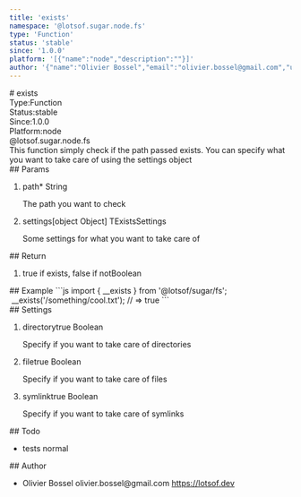 ```yaml
---
title: 'exists'
namespace: '@lotsof.sugar.node.fs'
type: 'Function'
status: 'stable'
since: '1.0.0'
platform: '[{"name":"node","description":""}]'
author: '{"name":"Olivier Bossel","email":"olivier.bossel@gmail.com","url":"https://lotsof.dev"}'
---
```

<div class="docmap-mdx">
# exists
<div class="_metas">
<div class="_type"><span class="_type-label">Type:</span><span class="_type-value">Function</span></div>
<div class="_status"><span class="_status-label">Status:</span><span class="_status-value -stable">stable</span></div>
<div class="_since"><span class="_since-label">Since:</span><span class="_since-value">1.0.0</span></div>
<div class="_platform"><span class="_platform-label">Platform:</span><span class="_platform-value -node">node</span></div>
</div>
<div class="_namespace">@lotsof.sugar.node.fs</div>
<div class="_description">
This function simply check if the path passed exists.
You can specify what you want to take care of using the settings object
</div>
<div class="_params">
## Params
<ol class="_list">
<li class="_item">
<span class="_name">path<span class="_required">*</span></span><span class="_default"></span> <span class="_type">String</span>
<p class="_description">The path you want to check</p>
</li>
<li class="_item">
<span class="_name">settings</span><span class="_default">&lsqb;object Object&rsqb;</span> <span class="_type">TExistsSettings</span>
<p class="_description">Some settings for what you want to take care of</p>
</li>
</ol>
</div>
<div class="_return">
## Return
<ol class="_list">
<li class="_item">
<span class="_description">true if exists, false if not</span><span class="_default"></span><span class="_type">Boolean</span>
</li>
</ol>
</div>
<div class="_examples">
## Example
```js
import { __exists } from '@lotsof/sugar/fs';
 __exists('/something/cool.txt'); // => true
```
</div>
<div class="_settings">
## Settings
<ol class="_list">
<li class="_item">
<span class="_name">directory</span><span class="_default">true</span> <span class="_type">Boolean</span>
<p class="_description">Specify if you want to take care of directories</p>
</li>
<li class="_item">
<span class="_name">file</span><span class="_default">true</span> <span class="_type">Boolean</span>
<p class="_description">Specify if you want to take care of files</p>
</li>
<li class="_item">
<span class="_name">symlink</span><span class="_default">true</span> <span class="_type">Boolean</span>
<p class="_description">Specify if you want to take care of symlinks</p>
</li>
</ol>
</div>
<div class="_todo">
## Todo
<ul class="_list">
<li class="_item">
<span class="_description">tests</span>
<span class="_priority -normal">normal</span>
</li>
</ul>
</div>
<div class="_author">
## Author
<ul class="_list">
<li class="_item">
<span class="_name">Olivier Bossel</span>
<span class="_email">olivier.bossel@gmail.com</span>
<a href="https://lotsof.dev" target="_blank" class="_url">https://lotsof.dev</a>
</li>
</ul>
</div>
</div>